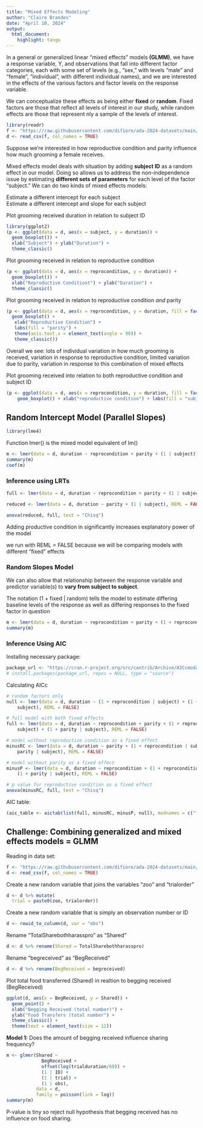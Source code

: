```yaml
---
title: "Mixed Effects Modeling"
author: "Claire Brandes"
date: "April 10, 2024"
output: 
  html_document: 
    highlight: tango
---
```


In a general or generalized linear "mixed effects" models **(GLMM)**, we have a response variable, Y, and observations that fall into different factor categories, each with some set of levels (e.g., "sex," with levels "male" and "female", "individual", with different individual names), and we are interested in the effects of the various factors and factor levels on the response variable. 

We can conceptualize these effects as being either **fixed** or **random**. Fixed factors are those that reflect all levels of interest in our study, while random effects are those that represent nly a sample of the levels of interest. 

```r
library(readr)
f <- "https://raw.githubusercontent.com/difiore/ada-2024-datasets/main/chimpgrooming.csv"
d <- read_csv(f, col_names = TRUE)
```

Suppose we're interested in how reproductive condition and parity influence how much grooming a female receives. 

Mixed effects model deals with situation by adding **subject ID** as a random effect in our model. Doing so allows us to address the non-independence issue by estimating **different sets of parameters** for each level of the factor "subject." We can do two kinds of mixed effects models:

Estimate a different intercept for each subject  
Estimate a different intercept and slope for each subject 

Plot grooming received duration in relation to subject ID

```r
library(ggplot2)
(p <- ggplot(data = d, aes(x = subject, y = duration)) +
  geom_boxplot()) +
  xlab("Subject") + ylab("Duration") +
  theme_classic()
```

Plot grooming received in relation to reproductive condition 

```r
(p <- ggplot(data = d, aes(x = reprocondition, y = duration)) +
  geom_boxplot()) +
  xlab("Reproductive Conditiont") + ylab("Duration") +
  theme_classic()
```

Plot grooming received in relation to reproductive condition *and* parity

```r
(p <- ggplot(data = d, aes(x = reprocondition, y = duration, fill = factor(parity))) +
  geom_boxplot() + 
   xlab("Reproductive Condition") +
   labs(fill = "parity") + 
   theme(axis.text.x = element_text(angle = 90)) +
   theme_classic())
```


Overall we see: lots of individual variation in how much grooming is received, variation in response to reproductive condition, limited variation due to parity, variation in response to this combination of mixed effects 

Plot grooming received into relation to both reproductive condition and subject ID

```r
(p <- ggplot(data = d, aes(x = reprocondition, y = duration, fill = factor(subject))) +
    geom_boxplot() + xlab("reproductive condition") + labs(fill = "subject") + theme(axis.text.x = element_text(angle = 90)))
```

## Random Intercept Model (Parallel Slopes)

```r
library(lme4)
```

Function lmer() is the mixed model equivalent of lm()

```r
m <- lmer(data = d, duration ~ reprocondition + parity + (1 | subject))
summary(m)
coef(m)
```


### Inference using LRTs

```r
full <- lmer(data = d, duration ~ reprocondition + parity + (1 | subject), REML = FALSE)

reduced <- lmer(data = d, duration ~ parity + (1 | subject), REML = FALSE)

anova(reduced, full, test = "Chisq")
```

Adding productive condition in significantly increases explanatory power of the model 

we run with REML = FALSE because we will be comparing models with different "fixed" effects

### Random Slopes Model 

We can also allow that relationship between the response variable and predictor variable(s) to **vary from subject to subject**. 

The notation (1 + fixed | random) tells the model to estimate differing baseline levels of the response as well as differing responses to the fixed factor in question 

```r
m <- lmer(data = d, duration ~ reprocondition + parity + (1 + reprocondition|subject) + (1 + parity|subject), REML = FALSE)
summary(m)
```

### Inference Using AIC

Installing necessary package:

```r
package_url <- "https://cran.r-project.org/src/contrib/Archive/AICcmodavg/AICcmodavg_2.3-1.tar.gz"
# install.packages(package_url, repos = NULL, type = "source")
```

Calculating AICc

```r
# random factors only
null <- lmer(data = d, duration ~ (1 + reprocondition | subject) + (1 + parity |
    subject), REML = FALSE)

# full model with both fixed effects
full <- lmer(data = d, duration ~ reprocondition + parity + (1 + reprocondition |
    subject) + (1 + parity | subject), REML = FALSE)

# model without reproductive condition as a fixed effect
minusRC <- lmer(data = d, duration ~ parity + (1 + reprocondition | subject) + (1 +
    parity | subject), REML = FALSE)

# model without parity as a fixed effect
minusP <- lmer(data = d, duration ~ reprocondition + (1 + reprocondition | subject) +
    (1 + parity | subject), REML = FALSE)

# p value for reproductive condition as a fixed effect
anova(minusRC, full, test = "Chisq")
```

AIC table:

```r
(aic_table <- aictab(list(full, minusRC, minusP, null), modnames = c("full", "minusRC", "minusP", "null"), sort = TRUE))
```

## Challenge: Combining generalized and mixed effects models = GLMM

Reading in data set:

```r
f <- "https://raw.githubusercontent.com/difiore/ada-2024-datasets/main/Bowden-ParryOtterdata.csv"
d <- read_csv(f, col_names = TRUE)
```

Create a new random variable that joins the variables "zoo" and "trialorder" 

```r
d <- d %>% mutate(
  trial = paste0(zoo, trialorder))
```

Create a new random variable that is simply an observation number or ID

```r
d <- rowid_to_column(d, var = "obs")
```

Rename "TotalSharebothharasspro" as "Shared"

```r
d <- d %>% rename(Shared = TotalSharebothharasspro)
```

Rename "begreceived" as "BegReceived"

```r
d <- d %>% rename(BegReceived = begreceived)
```

Plot total food transferred (Shared) in realtion to begging received (BegReceived)

```r
ggplot(d, aes(x = BegReceived, y = Shared)) +
  geom_point() +
  xlab("Begging Received (total number)") +
  ylab("Food Transfers (total number") +
  theme_classic() +
  theme(text = element_text(size = 12))
```

**Model 1:** Does the amount of begging received influence sharing frequency?

```r
m <- glmer(Shared ~
             BegReceived +
             offset(log(trialduration/60)) +
             (1 | ID) +
             (1 | trial) +
             (1 | obs),
           data = d,
           family = poisson(link = log))
summary(m)
```

P-value is tiny so reject null hypothesis that begging received has no influence on food sharing. 

